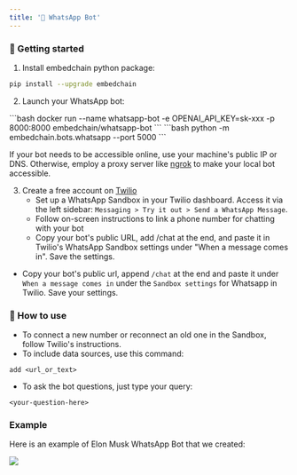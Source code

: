 ---
title: '💬 WhatsApp Bot'
---

### 🚀 Getting started

1. Install embedchain python package:

```bash
pip install --upgrade embedchain
```

2. Launch your WhatsApp bot:

<Tabs>
    <Tab title="docker">
        ```bash
        docker run --name whatsapp-bot -e OPENAI_API_KEY=sk-xxx -p 8000:8000 embedchain/whatsapp-bot
        ```
    </Tab>
    <Tab title="python">
        ```bash
        python -m embedchain.bots.whatsapp --port 5000
        ```
    </Tab>
</Tabs>


If your bot needs to be accessible online, use your machine's public IP or DNS. Otherwise, employ a proxy server like [ngrok](https://ngrok.com/) to make your local bot accessible.

3. Create a free account on [Twilio](https://www.twilio.com/try-twilio)
    - Set up a WhatsApp Sandbox in your Twilio dashboard. Access it via the left sidebar: `Messaging > Try it out > Send a WhatsApp Message`.
    - Follow on-screen instructions to link a phone number for chatting with your bot
    - Copy your bot's public URL, add /chat at the end, and paste it in Twilio's WhatsApp Sandbox settings under "When a message comes in". Save the settings.

- Copy your bot's public url, append `/chat` at the end and paste it under `When a message comes in` under the `Sandbox settings` for Whatsapp in Twilio. Save your settings.

### 💬 How to use

- To connect a new number or reconnect an old one in the Sandbox, follow Twilio's instructions.
- To include data sources, use this command:
```text
add <url_or_text>
```

- To ask the bot questions, just type your query:
```text
<your-question-here>
```

### Example

Here is an example of Elon Musk WhatsApp Bot that we created:

<img src="/images/whatsapp.jpg"/>
